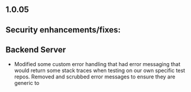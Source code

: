 ## 1.0.05

## Security enhancements/fixes:

## Backend Server

* Modified some custom error handling that had error messaging that would return some stack traces when testing on our own specific test repos. Removed and scrubbed error messages to ensure they are generic to

